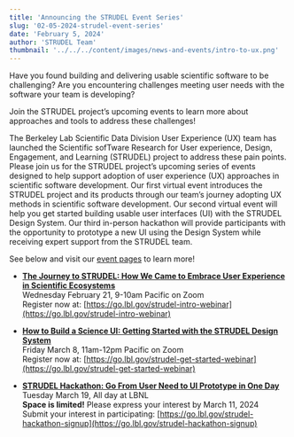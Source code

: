 ```yaml
---
title: 'Announcing the STRUDEL Event Series'
slug: '02-05-2024-strudel-event-series'
date: 'February 5, 2024'
author: 'STRUDEL Team'
thumbnail: '../../../content/images/news-and-events/intro-to-ux.png'
---
```


Have you found building and delivering usable scientific software to be challenging? Are you encountering challenges meeting user needs with the software your team is developing?

Join the STRUDEL project’s upcoming events to learn more about approaches and tools to address these challenges!

The Berkeley Lab Scientific Data Division User Experience (UX) team has launched the Scientific sofTware Research for User experience, Design, Engagement, and Learning (STRUDEL) project to address these pain points. Please join us for the STRUDEL project’s upcoming series of events designed to help support adoption of user experience (UX) approaches in scientific software development. Our first virtual event introduces the STRUDEL project and its products through our team’s journey adopting UX methods in scientific software development. Our second virtual event will help you get started building usable user interfaces (UI) with the STRUDEL Design System. Our third in-person hackathon will provide participants with the opportunity to prototype a new UI using the Design System while receiving expert support from the STRUDEL team.

See below and visit our [event pages](https://strudel.science/engage/events) to learn more!

- <b>[The Journey to STRUDEL: How We Came to Embrace User Experience in Scientific Ecosystems](https://strudel.science/engage/events/02-21-2024-intro-to-science-ux/)</b> <br/>
     Wednesday February 21, 9-10am Pacific on Zoom <br/>
     Register now at: [https://go.lbl.gov/strudel-intro-webinar](https://go.lbl.gov/strudel-intro-webinar) 
- <b>[How to Build a Science UI: Getting Started with the STRUDEL Design System](https://strudel.science/engage/events/03-08-2024-getting-started-with-strudel-ds/)</b> <br/>
    Friday March 8, 11am-12pm Pacific on Zoom <br/>
    Register now at: [https://go.lbl.gov/strudel-get-started-webinar](https://go.lbl.gov/strudel-get-started-webinar) 
    
- <b>[STRUDEL Hackathon: Go From User Need to UI Prototype in One Day](https://strudel.science/engage/events/03-19-2024-strudel-ds-hackathon/) </b><br/>
    Tuesday March 19, All day at LBNL <br/>
    <b>Space is limited!</b> Please express your interest by March 11, 2024 <br/>
    Submit your interest in participating: [https://go.lbl.gov/strudel-hackathon-signup](https://go.lbl.gov/strudel-hackathon-signup) 


